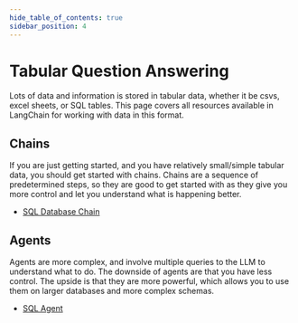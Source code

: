 ```yaml
---
hide_table_of_contents: true
sidebar_position: 4
---
```


# Tabular Question Answering

Lots of data and information is stored in tabular data, whether it be csvs, excel sheets, or SQL tables.
This page covers all resources available in LangChain for working with data in this format.

## Chains

If you are just getting started, and you have relatively small/simple tabular data, you should get started with chains.
Chains are a sequence of predetermined steps, so they are good to get started with as they give you more control and let you
understand what is happening better.

- [SQL Database Chain](../modules/chains/popular/sqlite)

## Agents

Agents are more complex, and involve multiple queries to the LLM to understand what to do.
The downside of agents are that you have less control. The upside is that they are more powerful,
which allows you to use them on larger databases and more complex schemas.

- [SQL Agent](/docs/integrations/toolkits/sql)
